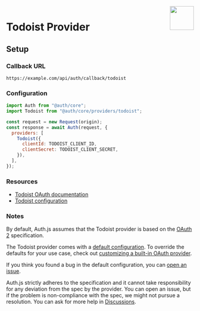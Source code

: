 
<img align="right" src="/img/providers/todoist.svg" height="64" width="64" />

# Todoist Provider

## Setup

### Callback URL

```
https://example.com/api/auth/callback/todoist
```

### Configuration

```js
import Auth from "@auth/core";
import Todoist from "@auth/core/providers/todoist";

const request = new Request(origin);
const response = await Auth(request, {
  providers: [
    Todoist({
      clientId: TODOIST_CLIENT_ID,
      clientSecret: TODOIST_CLIENT_SECRET,
    }),
  ],
});
```

### Resources

- [Todoist OAuth documentation](https://developer.todoist.com/guides/#oauth)
- [Todoist configuration](https://developer.todoist.com/appconsole.html)

### Notes

By default, Auth.js assumes that the Todoist provider is
based on the [OAuth 2](https://www.rfc-editor.org/rfc/rfc6749.html) specification.

<Callout>

The Todoist provider comes with a [default configuration](https://github.com/nextauthjs/next-auth/blob/main/packages/core/src/providers/todoist.ts).
To override the defaults for your use case, check out [customizing a built-in OAuth provider](https://authjs.dev/guides/providers/custom-provider#override-default-options).

</Callout>

If you think you found a bug in the default configuration, you can [open an issue](https://authjs.dev/new/provider-issue).

Auth.js strictly adheres to the specification and it cannot take responsibility for any deviation from
the spec by the provider. You can open an issue, but if the problem is non-compliance with the spec,
we might not pursue a resolution. You can ask for more help in [Discussions](https://authjs.dev/new/github-discussions).
